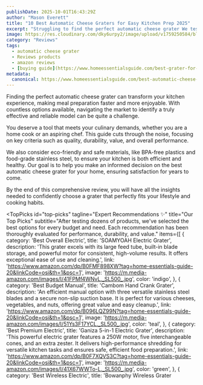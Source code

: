 ```yaml
---
publishDate: 2025-10-01T16:43:29Z
author: "Mason Everett"
title: "10 Best Automatic Cheese Graters for Easy Kitchen Prep 2025"
excerpt: "Struggling to find the perfect automatic cheese grater We tested top models for you. Discover durable, high-performance options to simplify your cooking and save time."
image: https://res.cloudinary.com/dky6urpy2/image/upload/v1759250584/blog_image_1759250583_wcay0f.webp
category: "Reviews"
tags:
  - automatic cheese grater
  - Reviews products
  - amazon reviews
  - [buying guide](https://www.homeessentialsguide.com/best-grater-for-cheese)
metadata:
  canonical: https://www.homeessentialsguide.com/best-automatic-cheese-grater
---
```



<p>Finding the perfect automatic cheese grater can transform your kitchen experience, making meal preparation faster and more enjoyable. With countless options available, navigating the market to identify a truly effective and reliable model can be quite a challenge.</p>
<p>You deserve a tool that meets your culinary demands, whether you are a home cook or an aspiring chef. This guide cuts through the noise, focusing on key criteria such as quality, durability, value, and overall performance.</p>
<p>We also consider eco-friendly and safe materials, like BPA-free plastics and food-grade stainless steel, to ensure your kitchen is both efficient and healthy. Our goal is to help you make an informed decision on the best automatic cheese grater for your home, ensuring satisfaction for years to come.</p>
<p>By the end of this comprehensive review, you will have all the insights needed to confidently choose a grater that perfectly fits your lifestyle and cooking habits.</p>

<TopPicks
  id="top-picks"
  tagline="Expert Recommendations ✨"
  title="Our Top Picks"
  subtitle="After testing dozens of products, we've selected the best options for every budget and need. Each recommendation has been thoroughly evaluated for performance, durability, and value."
  items={[
    {
      category: 'Best Overall Electric',
      title: 'SOAMYOAH Electric Grater',
      description: 'This grater excels with its large feed tube, built-in blade storage, and powerful motor for consistent, high-volume results. It offers exceptional ease of use and cleaning.',
      link: 'https://www.amazon.com/dp/B0FMF898XW?tag=home-essentials-guide-20&linkCode=osi&th=1&psc=1',
      image: 'https://m.media-amazon.com/images/I/41FPMf4WNvL._SL500_.jpg',
      color: 'indigo',
    },
    {
      category: 'Best Budget Manual',
      title: 'Cambom Hand Crank Grater',
      description: 'An efficient manual option with three versatile stainless steel blades and a secure non-slip suction base. It is perfect for various cheeses, vegetables, and nuts, offering great value and easy cleanup.',
      link: 'https://www.amazon.com/dp/B096LQZ99N?tag=home-essentials-guide-20&linkCode=osi&th=1&psc=1',
      image: 'https://m.media-amazon.com/images/I/51Ys3F17YCL._SL500_.jpg',
      color: 'teal',
    },
    {
      category: 'Best Premium Electric',
      title: 'Ganiza 5-in-1 Electric Grater',
      description: 'This powerful electric grater features a 250W motor, five interchangeable cones, and an extra zester. It delivers high-performance shredding for versatile kitchen tasks and ensures safe, efficient food preparation.',
      link: 'https://www.amazon.com/dp/B0F7XQVS3C?tag=home-essentials-guide-20&linkCode=osi&th=1&psc=1',
      image: 'https://m.media-amazon.com/images/I/41X67WWTo-L._SL500_.jpg',
      color: 'green',
    },
    {
      category: 'Best Wireless Electric',
      title: 'Bowanphy Wireless Grater